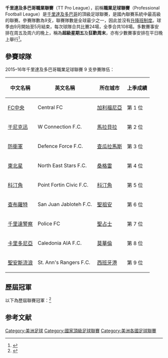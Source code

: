 {{Infobox football league
| name                 = 千里達及多巴哥職業聯賽<BR>TT Pro League
| image                = 
| caption              = 
| pixels               = 
| country              = {{flag|TRI}}
| confed               = [[CONCACAF|CONCACAF]]
| founded              = {{Start date and age|1999|01|05|df=yes}}<ref name=founded>{{cite news
|title = New Trinidad & Tobago professional league kicks off in March
|url = http://www.ttfootballhistory.com/node/345
|publisher = CONCACAF.com
|date = 5 January 1999
|accessdate = 31 May 2014
|archive-date = 2018-01-01
|archive-url = https://web.archive.org/web/20180101162602/http://www.ttfootballhistory.com/node/345
|dead-url = no
}}</ref>
| first                = 1999年
| folded               =
| divisions            =
| teams                = 9
| feeds                =
| promotion            = 
| relegation           = 
| levels               = 1
| domest_cup           = [[千里達盃|足總盃]]<br />[[千里達慈善盾|慈善盾]]
| confed_cup           = [[中北美洲及加勒比海聯賽冠軍盃|中北美洲及加勒比海聯賽冠軍盃]]<br />[[加勒比球會錦標賽|加勒比球會錦標賽]]
| champions            = [[國防軍足球會|國防軍]]
| season               = 2019–20
| most successful club = [[干尼克迅足球會|干尼克迅]] (6次奪冠)
| most caps            =
| top goalscorer       = [[加利·巴迪斯迪|加利·巴迪斯迪]] (122 球)
| sponsorship_name     = Digicel職業聯賽
| tv                   = [[Acts25|Acts25]] (精華)
| website              = [http://www.ttproleague.com/ TTProLeague.com]
| current              = 
}}

'''千里達及多巴哥職業聯賽'''（TT Pro League），前稱'''職業足球聯賽'''（Professional Football League）是[[千里達及多巴哥|千里達及多巴哥]]的頂級足球聯賽，是國內聯賽系統中最高級的聯賽。參賽隊數為9支，聯賽隊數是全球最少之一，因此並沒有[[升降班制度|升降班制度]]。球季由9月開始至5月結束，每次球隊合共比賽24場，全季合共108場。多數賽事安排在周五及周六的晚上，稱為'''超級星期五'''及'''狂歡周末'''，亦有少數賽事安排在平日晚上舉行<ref name=skeenexcited>{{cite news
 |title        = Skeene excited over Pro League future
 |url          = http://www.guardian.co.tt/archives/sports/football/2010/03/26/skeene-excited-over-pro-league-future
 |publisher    = Nigel Simon (T&T Guardian)
 |date         = 2010-03-26
 |accessdate   = 2010-03-26
 |archive-url  = https://web.archive.org/web/20160304025100/http://www.guardian.co.tt/archives/sports/football/2010/03/26/skeene-excited-over-pro-league-future
 |archive-date = 2016-03-04
 |dead-url     = yes
}}</ref>。

== 參賽球隊 ==
2015–16年千里達及多巴哥職業足球聯賽 9 支參賽隊伍：

{| class="wikitable"
|-
!中文名稱
!英文名稱
!所在城市
!上季成績
|-
|[[中央足球會|FC中央]] || Central FC || [[加利福尼亞_(千里達及多巴哥)|加利福尼亞]] || 第 1 位
|-
|[[干尼克迅足球會|干尼克迅]] || W Connection F.C. || [[馬拉貝拉|馬拉貝拉]] || 第 2 位
|-
|[[防衛軍足球會|防衛軍]] || Defence Force F.C. || [[查瓜拉馬斯|查瓜拉馬斯]] || 第 3 位
|-
|[[東北星足球會|東北星]] || North East Stars F.C. || [[桑格雷|桑格雷]] || 第 4 位
|-
|[[科汀角足球會|科汀角]] || Point Fortin Civic F.C. || [[科汀角|科汀角]] || 第 5 位
|-
|[[查布羅特足球會|查布羅特]] || San Juan Jabloteh F.C. || [[聖祖安_(千里達及多巴哥)|聖祖安]] || 第 6 位
|-
|[[千里達警察足球會|千里達警察]] || Police FC || [[聖占士_(千里達及多巴哥)|聖占士]] || 第 7 位
|-
|[[卡里多尼亞足球會|卡里多尼亞]] || Caledonia AIA F.C. || [[莫華倫|莫華倫]] || 第 8 位
|-
|[[聖安斯流浪足球會|聖安斯流浪]] || St. Ann's Rangers F.C. || [[西班牙港|西班牙港]] || 第 9 位
|}

== 歷屆冠軍 ==
以下為歷屆聯賽冠軍：<ref>{{cite web |title=Trinidad and Tobago - List of Champions |url=http://rsssf.com/tablest/trinchamp.html |publisher=RSSSF |accessdate=2021年10月5日 |archive-date=2021年12月18日 |archive-url=https://web.archive.org/web/20211218013836/http://rsssf.com/tablest/trinchamp.html |dead-url=no }}</ref>
{{columns-list|3|
*1999：[[國防軍足球會|國防軍]]
*2000：[[干尼克迅足球會|干尼克迅]]
*2001：[[干尼克迅足球會|干尼克迅]]
*2002：[[查布羅特足球會|查布羅特]]
*2003：[[查布羅特足球會|查布羅特]]
*2004：[[東北星足球會|東北星]]
*2005：[[干尼克迅足球會|干尼克迅]]
*2006：[[喬帕布里斯足球會|喬帕布里斯]]
*2007：[[查布羅特足球會|查布羅特]]
*2008：[[查布羅特足球會|查布羅特]]
*2009：[[喬帕布里斯足球會|喬帕布里斯]]
*2010－11：[[國防軍足球會|國防軍]]
*2011－12：[[干尼克迅足球會|干尼克迅]]
*2012－13：[[國防軍足球會|國防軍]]
*2013－14：[[干尼克迅足球會|干尼克迅]]
*2014－15：[[中央足球會|FC中央]]
*2015－16：[[中央足球會|FC中央]]
*2016－17：[[中央足球會|FC中央]]
*2017：[[東北星足球會|東北星]]
*2018：[[干尼克迅足球會|干尼克迅]]
*2019－20：[[國防軍足球會|國防軍]]
*2020–21：''停辦''


}}

==参考文献==
{{reflist}}

{{CONCACAF leagues}}
[[Category:美洲足球|Category:美洲足球]]
[[Category:國家頂級足球聯賽|Category:國家頂級足球聯賽]]
[[Category:美洲各國足球聯賽|Category:美洲各國足球聯賽]]